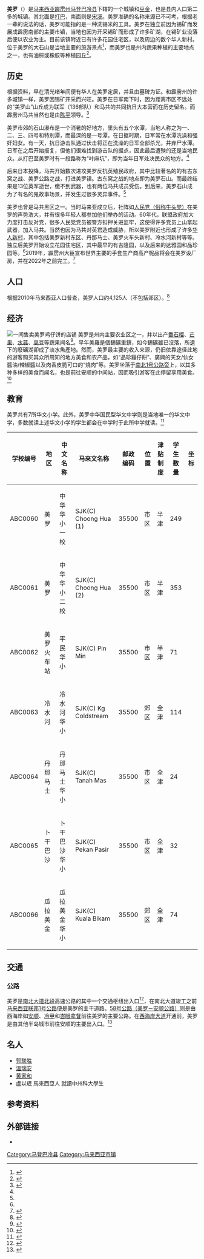 {{不是|Metro}}
{{Infobox settlement
|name                    = 美罗
|official_name           = {{native name|ms|Bidor|icon=no}}
|nickname                = 
|translit_lang1          = 其他文字
|translit_lang1_type1    = [[淡米尔语|淡米尔语]]
|translit_lang1_info1    = {{lang|ta|பீடோர்}}
|settlement_type         = {{MAS}}[[马来西亚城市|城镇]]
|motto                   = 
|image_skyline           = 
|image_caption           = 
|pushpin_map             = Malaysia Perak#Malaysia
|pushpin_label_position  = right
|pushpin_map_caption     = '''美罗'''位于[[霹雳州|霹雳州]]和[[马来西亚|马来西亚]]的位置
|subdivision_type        = [[世界政区索引|国家]]
|subdivision_name        = {{MAS}}
|subdivision_type1       = [[马来西亚州属|州属]]
|subdivision_name1       = {{Perak}}
|subdivision_type2       = [[马来西亚县份|县份]]
|subdivision_name2       = [[马登巴冷县|马登巴冷县]]
|established_title       = 开埠
|established_date        = 
|area_magnitude          = 
|unit_pref               =
|area_footnotes          =
|area_total_km2          =
|population_as_of        = 2010
|population_footnotes    = {{my10|2}}
|population_note         = 
|population_total        = 4,125
|population_density_km2  = 
|timezone                = 
|utc_offset              = 
|timezone_DST            = 
|utc_offset_DST          = 
|coordinates             = {{coord|4|07|N|101|17|E|region:MY|display=inline,title}}
|elevation_footnotes     = 
|elevation_m             = 
|elevation_ft            = 
|postal_code_type        = [[马来西亚邮政编码|邮编]]
|postal_code             = 35500
|area_code               =
|blank_name              =
|blank_info              =
|blank1_name             =
|blank1_info             =
|website                 = {{URL|http://www.mdtapah.gov.my/}}
|footnotes               = 
}}

'''美罗'''（{{lang-ms|Bidor}}）是[[马来西亚|马来西亚]][[霹雳州|霹雳州]][[马登巴冷县|马登巴冷县]]下辖的一个城镇和[[巫金|巫金]]，也是县内人口第二多的城镇。其北面是[[打巴|打巴]]，南面则是[[宋溪|宋溪]]。美罗准确的名称来源已不可考，根据老一辈的说法的话，美罗可能指的是一种洗锡米的工具。美罗在独立前因为锡矿而发展成霹雳南部的主要市镇，当地也因为开采锡矿而形成了许多矿湖，在锡矿业没落后便以农业为主。目前该镇附近已有许多花园住宅区，以及周边的数个华人新村。位于美罗的大石山是当地主要的旅游景点<ref>{{Cite web |url=http://waterfallsofmalaysia.com/28gepai.php |title=存档副本 |accessdate=2017-08-27 |archive-date=2017-08-28 |archive-url=https://web.archive.org/web/20170828012359/http://waterfallsofmalaysia.com/28gepai.php |dead-url=no }}</ref>，而美罗也是州内蔬果种植的主要地点之一，也有油棕或橡胶等种植园丘<ref name="sinchew.com.my">{{cite web|title=走入美罗火车头新村：打造美罗新市镇双赢．村民要发展也要耕地|url=https://www.sinchew.com.my/content/content_890095.html|website=www.sinchew.com.my|access-date=2021-08-16|archive-date=2021-08-16|archive-url=https://web.archive.org/web/20210816133516/https://www.sinchew.com.my/content/content_890095.html|dead-url=no}}</ref>。

==历史==
根据资料，早在清光绪年间便有华人在美罗定居，并且由墓碑为证。和霹雳州的许多城镇一样，美罗因锡矿开采而兴旺。美罗在日军南下时，因为距离市区不远处的“美罗山”山丘成为联军（136部队）和马共的共同抗日大本营而在历史留名。而霹雳州马共当然也是由[[陈平_(马来西亚)|陈平]]领导。<ref name="laiguofang.com">{{Cite web|title=美罗散记|url=https://laiguofang.com/2019/09/%E7%BE%8E%E7%BD%97%E6%95%A3%E8%AE%B0/|access-date=2021-08-16|archive-date=2021-08-16|archive-url=https://web.archive.org/web/20210816133517/https://laiguofang.com/2019/09/%E7%BE%8E%E7%BD%97%E6%95%A3%E8%AE%B0/|dead-url=no}}</ref>

美罗市郊的石山瀑布是一个消暑的好地方，里头有五个水潭，当地人称之为一、二、三、四号和特別潭，而最深的是一号潭。在日据时期，日军常在水潭洗澡和强奸妇女。有一天，抗日游击队通过伏击将正在洗澡的日军全部杀光，并弃尸水潭。日军在之后开始报复，但他们很难找到游击队的据点，因此最后遭殃的还是当地民众。从打巴至美罗时有一段路称为“叶麻坑”，即为当年日军处决民众的地方。<ref name="laiguofang.com"/>

后来日本投降，马共开始数次进攻美罗反抗英殖民政府，其中比较著名的的有古东窝之战、美罗公路之战，打进美罗镇。古东窝之战的地点即为美罗石山。而最终结果是13位英军逝世，缴不到武器，也有两位马共成员受伤。到后来，美罗石山成为了有名的鬼故事场景，并发生过很多灵异事件。<ref name="laiguofang.com"/>

美罗也曾是马共黑区之一。当时马来亚成立后，社阵如[[马来西亚人民党|人民党（俗称牛头党）]]在美罗的声势浩大，并有很多年轻人都参加他们举办的活动。60年代，联盟政府加大力度打击反对党，很多人民党党员被警方扣押关进监牢，这使得许多党员上山拿起武器，加入马共。当然也因为马共对英君造成威胁，所以美罗附近也形成了许多[[华人新村|华人新村]]，其中包括美罗新村东区、丹那马士、美罗火车头新村、冷水河新村等等。独立后美罗开始设立花园住宅区，其中最早的有吉隆园，以及后来的达雅园和品珍园等。<ref name="laiguofang.com"/>2019年，霹雳州大臣宣布世界主要的手套生产商高产柅品将会在美罗设厂房，并在2022年之前完工。<ref>{{cite web|url=https://themalaysianreserve.com/2019/05/24/kossan-to-build-glove-city-in-perak-by-2022/|title=Kossan to build glove city in Perak by 2022|date=2019-05-24|website=The Malaysian Reserve|access-date=2021-08-16|archive-date=2020-09-25|archive-url=https://web.archive.org/web/20200925204814/https://themalaysianreserve.com/2019/05/24/kossan-to-build-glove-city-in-perak-by-2022/|dead-url=no}}</ref>

==人口==
根据2010年马来西亚人口普查，美罗人口约4,125人（不包括郊区）。<ref>{{cite web|url=https://newss.statistics.gov.my/newss-portalx/ep/epProductForm.seam?cid=2283&pid=2281|title=Population Distribution by Local Authority Areas and Mukims 2010|accessdate=2016-10-12|author=Department of Statistics Malaysia|date=2013-04-03|publisher=Department Statistics of Malaysia, Official Portal|language=en,ms|archive-date=2019-07-01|archive-url=https://web.archive.org/web/20190701034013/https://newss.statistics.gov.my/newss-portalx/epTimeout.seam|dead-url=no}}</ref>
{{MyPopu|2010|249|10|3228|566|8|64}}

==经济==
[[File:品珍酒楼_-_panoramio.jpg|一间售卖美罗鸡仔饼的店铺]]
美罗是州内主要农业区之一，并以出产[[番石榴|番石榴]]、[[芒果|芒果]]、[[水蓊|水蓊]]、[[臭豆|臭豆]]等蔬果闻名<ref>{{cite web|url=http://perak.chinapress.com.my/20190621/%e3%80%90%e4%bb%8a%e6%97%a5%e9%9c%b9%e9%9b%b3%e5%a4%b4%e6%9d%a1%e3%80%91%e9%95%bf%e4%b9%85%e7%94%9f%e8%ae%a1%e6%9b%b4%e6%9c%89%e4%bf%9d%e9%9a%9c-%e7%be%8e%e7%bd%97%e4%ba%ba%e6%9c%9f%e5%be%85%e5%8f%91/|title=【今日霹雳头条】长久生计更有保障 美罗人期待发展农业-中國報|date=2019-06-21|website=中國報 China Press|access-date=2021-08-16|archive-date=2021-08-16|archive-url=https://web.archive.org/web/20210816133526/http://perak.chinapress.com.my/20190621/%E3%80%90%E4%BB%8A%E6%97%A5%E9%9C%B9%E9%9B%B3%E5%A4%B4%E6%9D%A1%E3%80%91%E9%95%BF%E4%B9%85%E7%94%9F%E8%AE%A1%E6%9B%B4%E6%9C%89%E4%BF%9D%E9%9A%9C-%E7%BE%8E%E7%BD%97%E4%BA%BA%E6%9C%9F%E5%BE%85%E5%8F%91/|dead-url=no}}</ref>。早年美羅是個錫礦重鎮，如今錫礦雖已沒落，所遺下的廢礦湖卻成了淡水魚產地。然而，美罗最主要的收入来源，仍旧依靠途径此地的游客购买其众所周知的地方美食和农产品，如“品珍雞仔餅”、廣興的天女/仙女醬油/辣椒醬以及肉香皮脆可口的“燒肉”等。美罗坐落于[[马来西亚联邦1号公路|南北1号公路旁]]上，以其多种多样的美食而闻名，也是前往安顺的中间站，因而吸引游客在此停留享用美食。<ref>{{cite web|url=https://www.asiatravelbook.com/2019/05/bidor.html|title=美罗（Bidor）必尝美食，来霹雳买鸡仔饼再吃！|publisher=|access-date=2021-08-16|archive-date=2021-02-25|archive-url=https://web.archive.org/web/20210225161127/https://www.asiatravelbook.com/2019/05/bidor.html|dead-url=no}}</ref>

==教育==
美罗共有7所华文小学。此外，美罗中华国民型华文中学则是当地唯一的华文中学，多数就读上述华文小学的学生都会在中学时于此所中学就读。<ref>{{cite web |title=霹雳华小通讯录 |url=http://web.jiaozong.org.my/doc/srjk/2018/2018_perak.pdf |publisher=马来西亚华校教师会总会（教总） |accessdate=2019-03-04 |archive-date=2020-02-08 |archive-url=https://web.archive.org/web/20200208012727/http://web.jiaozong.org.my/doc/srjk/2018/2018_perak.pdf |dead-url=no }}</ref>
{| class="wikitable sortable"
!学校编号
!地区
!中文名称
!马來文名称
!邮政<br>编码
!位置
!津贴<br>制度
!学生<br>数量
!坐标
|-
|ABC0060
|美罗
|中华华小一校
|SJK(C) Choong Hua (1)
|35500
|市区
|半津
|249
|{{Coord|4.1118|N|101.2851|E|name=美罗中华一小}}
|-
|ABC0061
|美罗
|中华华小二校
|SJK(C) Choong Hua (2)
|35500
|市区
|半津
|353
|{{Coord|4.1215|N|101.2911|E|name=美罗中华二小}}
|-
|ABC0062
|美罗火车站
|平民华小
|SJK(C) Pin Min
|35500
|市区
|半津
|bgcolor=#FFA|71
|{{Coord|4.1066|N|101.2661|E|name=平民}}
|-
|ABC0063
|冷水河
|冷水河华小
|SJK(C) Kg Coldstream
|35500
|郊区
|全津
|bgcolor=#FFA|114
|{{Coord|4.0464|N|101.2385|E|name=冷水河}}
|-
|ABC0064
|丹那马士
|丹那马士华小
|SJK(C) Tanah Mas
|35500
|市区
|全津
|bgcolor=#FAA|24
|{{Coord|4.1438|N|101.2664|E|name=丹那马士}}
|-
|ABC0065
|卜干巴沙
|卜干巴沙华小
|SJK(C) Pekan Pasir
|35500
|市区
|全津
|bgcolor=#FFA|32
|{{Coord|4.0686|N|101.2871|E|name=卜干巴沙}}
|-
|ABC0066
|瓜拉美金
|瓜拉美金华小
|SJK(C) Kuala Bikam
|35500
|郊区
|全津
|bgcolor=#FFA|74
|{{Coord|4.0229|N|101.2409|E|name=瓜拉美金}}
|}

== 交通 ==
===公路===
美罗是[[南北大道北段|南北大道北段]]高速公路的其中一个交通枢纽出入口<ref>{{Cite web|url=http://www.plus.com.my/index.php?option=com_content&view=article&id=41&Itemid=147&lang=en|title=PLUS MALAYSIA BERHAD - Toll Abbreviation|accessdate=2018-11-23|author=|date=|last=Administrator|work=www.plus.com.my|publisher=|archive-url=https://web.archive.org/web/20181209213040/http://www.plus.com.my/index.php?option=com_content&view=article&id=41&Itemid=147&lang=en|archive-date=2018-12-09|dead-url=yes}}</ref>，在南北大道竣工之前[[马来西亚联邦1号公路|马来西亚联邦1号公路]]便是美罗的主干道路。[[马来西亚联邦58号公路|58号公路（美罗－安顺公路）]]则是由西海岸如[[安顺_(霹雳)|安顺]]、[[冷甲|冷甲]]和[[峇眼拿督|峇眼拿督]]前往美罗的主要公路。在[[西海岸大道|西海岸大道]]开通前，美罗是由其他半岛城市前往安顺的主要出入口。<ref name=":1">{{Cite web|url=http://bencanaalam.jkr.gov.my/v2/bencana/editor/files/File/daerah_peta/ZONUTARA/PERAK/BatangPadang.pdf|title=Senarai Jalan Persekutuan dan Jalan Negeri Daerah Batang Padang, Negeri Perak|accessdate=|author=|date=|publisher=Jabatan Kerja Raya Malaysia|archive-url=https://web.archive.org/web/20190324100137/http://bencanaalam.jkr.gov.my/v2/bencana/editor/files/File/daerah_peta/ZONUTARA/PERAK/BatangPadang.pdf|archive-date=2019-03-24|dead-url=yes}}</ref>

==名人==
*[[郭联胜|郭联胜]]
*[[溫瑞安|溫瑞安]]
*[[黄家和|黄家和]]
*盧以珉 馬來西亞人 就讀中州科大學生

==参考资料==
{{reflist}}

==外部链接==
{{Portal|马来西亚}}
{{commons category|Bidor}}
*{{URL|mdtapah.gov.my|打巴县议会官网}}

{{霹雳州}}

[[Category:马登巴冷县|Category:马登巴冷县]]
[[Category:马来西亚市镇|Category:马来西亚市镇]]